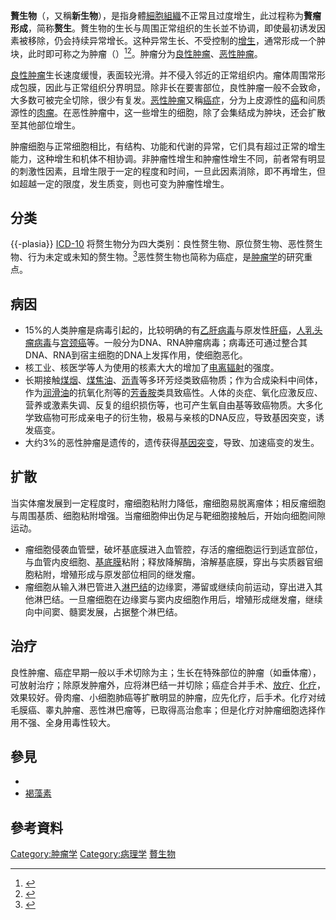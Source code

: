 {{confused|肉瘤}}
{{medref}}{{Expand|content=英語對應條目|time=2017-05-23T11:09:44+00:00}}
{{Medical}}
{{Infobox medical condition
 | Name           = 贅生物、腫瘤<br>Neoplasm
 | Image          = Colon cancer 2.jpg
 | Caption        = [[结直肠癌|结直肠癌]] (包含恶性肿瘤的结肠切除标本，即侵袭性结直肠癌（类似火山口，带红色，不规则形状的肿瘤))
 | Field          = [[Oncology|Oncology]]
 | synonyms       = tumor, carcinocytes、腫瘤
 | DiseasesDB     = 28841
 | ICD10          = {{ICD10|C|00||c|00}}-{{ICD10|D|48||d|37}}
 | ICD9           = {{ICD9|140}}-{{ICD9|239.99}}
 | ICDO           =
 | OMIM           =
 | MedlinePlus    = 001310.
 | eMedicineSubj  =
 | eMedicineTopic =
 | MeshID         = D009369
}}
'''贅生物'''（{{lang-en|neoplasm}}，又稱'''新生物'''），是指身體[[細胞|細胞]][[组织_(生物学)|組織]]不正常且过度增生，此过程称为'''贅瘤形成'''，简称'''赘生'''。贅生物的生长与周围正常组织的生长並不协调，即使最初诱发因素被移除，仍会持续异常增长。这种异常生长、不受控制的[[增生|增生]]，通常形成一个肿块，此时即可称之为肿瘤（{{lang-en|tumor}}）<ref>{{Cite book | author = Cooper GM | title = Elements of human cancer | year = 1992 | publisher = Jones and Bartlett Publishers | location = Boston | isbn = 978-0-86720-191-8 | pages = 16 | url = http://books.google.ca/books?id=M_k-NbntrEgC&pg=PA16 | access-date = 2015-04-07 | archive-date = 2015-02-08 | archive-url = https://web.archive.org/web/20150208114939/http://books.google.ca/books?id=M_k-NbntrEgC&pg=PA16 | dead-url = no }}</ref><ref name=D2000>{{cite book|last1=Taylor|first1=Elizabeth J.|title=Dorland's Illustrated medical dictionary.|date=2000|publisher=Saunders|location=Philadelphia|isbn=0721662544|page=1184|edition=29th }}</ref>。肿瘤分为[[良性肿瘤|良性肿瘤]]、[[恶性肿瘤|恶性肿瘤]]。

[[良性肿瘤|良性肿瘤]]生长速度缓慢，表面较光滑。并不侵入邻近的正常组织内。瘤体周围常形成包膜，因此与正常组织分界明显。除非长在要害部位，良性肿瘤一般不会致命，大多数可被完全切除，很少有复发。[[恶性肿瘤|恶性肿瘤]]又稱[[癌症|癌症]]，分为上皮源性的[[癌|癌]]和间质源性的[[肉瘤|肉瘤]]。在恶性肿瘤中，这一些增生的细胞，除了会集结成为肿块，还会扩散至其他部位增生。

肿瘤细胞与正常细胞相比，有结构、功能和代谢的异常，它们具有超过正常的增生能力，这种增生和机体不相协调。非肿瘤性增生和肿瘤性增生不同，前者常有明显的刺激性因素，且增生限于一定的程度和时间，一旦此因素消除，即不再增生，但如超越一定的限度，发生质变，则也可变为肿瘤性增生。

== 分类 ==
{{-plasia}}
[[ICD-10|ICD-10]] 将赘生物分为四大类别：良性赘生物、原位赘生物、恶性赘生物、行为未定或未知的赘生物。<ref>{{cite web|title=II Neoplasms|work=International Statistical Classification of Diseases and Related Health Problems 10th Revision (ICD-10) Version for 2010|url=https://icd.who.int/browse10/2010/en#/II|publisher=World Health Organization|access-date=19 June 2014|archive-date=2019-09-27|archive-url=https://web.archive.org/web/20190927230558/https://icd.who.int/browse10/2010/en#/II|dead-url=no}}</ref>恶性赘生物也简称为癌症，是[[肿瘤学|肿瘤学]]的研究重点。

== 病因 ==
* 15%的人类肿瘤是病毒引起的，比较明确的有[[乙肝病毒|乙肝病毒]]与原发性[[肝癌|肝癌]]，[[人乳头瘤病毒|人乳头瘤病毒]]与[[宫颈癌|宫颈癌]]等。一般分为DNA、RNA肿瘤病毒；病毒还可通过整合其DNA、RNA到宿主细胞的DNA上发挥作用，使细胞恶化。
* 核工业、核医学等人为使用的核素大大的增加了[[电离辐射|电离辐射]]的强度。
* 长期接触[[煤烟|煤烟]]、[[煤焦油|煤焦油]]、[[沥青|沥青]]等多环芳烃类致癌物质；作为合成染料中间体，作为[[润滑油|润滑油]]的抗氧化剂等的[[芳香胺|芳香胺]]类具致癌性。人体的炎症、氧化应激反应、营养或激素失调、反复的组织损伤等，也可产生氧自由基等致癌物质。大多化学致癌物可形成亲电子的衍生物，极易与亲核的DNA反应，导致基因突变，诱发癌变。
* 大约3%的恶性肿瘤是遗传的，遗传获得[[基因突变|基因突变]]，导致、加速癌变的发生。

== 扩散 ==
当实体瘤发展到一定程度时，瘤细胞粘附力降低，瘤细胞易脱离瘤体；相反瘤细胞与周围基质、细胞粘附增强。当瘤细胞伸出伪足与靶细胞接触后，开始向细胞间隙运动。

* 瘤细胞侵袭血管壁，破坏基底膜进入血管腔，存活的瘤细胞运行到适宜部位，与血管内皮细胞、[[基底膜|基底膜]]粘附；释放降解酶，溶解基底膜，穿出与实质器官细胞粘附，增殖形成与原发部位相同的继发瘤。
* 瘤细胞从输入淋巴管进入[[淋巴结|淋巴结]]的边缘窦，滞留或继续向前运动，穿出进入其他淋巴结。一旦瘤细胞在边缘窦与窦内皮细胞作用后，增殖形成继发瘤，继续向中间窦、髓窦发展，占据整个淋巴结。

== 治疗 ==
良性肿瘤、癌症早期一般以手术切除为主；生长在特殊部位的肿瘤（如垂体瘤），可放射治疗；除原发肿瘤外，应将淋巴结一并切除；癌症合并手术、[[放疗|放疗]]、[[化疗|化疗]]，效果较好。骨肉瘤、小细胞肺癌等扩散明显的肿瘤，应先化疗，后手术。化疗对绒毛膜癌、睾丸肿瘤、恶性淋巴瘤等，已取得高治愈率；但是化疗对肿瘤细胞选择作用不强、全身用毒性较大。

== 參見 ==
* {{tsl|en|International Classification of Diseases for Oncology|International Classification of Diseases for Oncology}}
* [[褐藻素|褐藻素]]

== 參考資料 ==
{{wiktionary|肿瘤}}
{{Portal|生物|醫學}}
{{reflist}}

{{Pathology}}
{{Tumors}}
{{致癌物质}}
{{Endocrine gland neoplasia}}
{{Medical conditions}}
{{消化系统肿瘤}}
[[Category:肿瘤学|Category:肿瘤学]]
[[Category:病理学|Category:病理学]]
[[Category:贅生物|]]